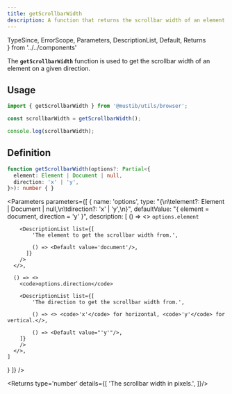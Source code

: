 ```yaml
---
title: getScrollbarWidth
description: A function that returns the scrollbar width of an element on a given direction.
---
```


  TypeSince,
  ErrorScope,
  Parameters,
  DescriptionList,
  Default,
  Returns  
} from '../../components'

<TypeSince type='function' since='2.6.0'/>

The **`getScrollbarWidth`** function is used to get the scrollbar width of an element on a given direction.

<ErrorScope errorScope='getScrollbarWidthErrorScope' />

## Usage
```ts
import { getScrollbarWidth } from '@mustib/utils/browser';

const scrollbarWidth = getScrollbarWidth();

console.log(scrollbarWidth);
```

## Definition
```ts
function getScrollbarWidth(options?: Partial<{
  element: Element | Document | null,
  direction: 'x' | 'y',
}>): number { }
```

<Parameters parameters={[
  {
    name: 'options',
    type: "{\n\telement?: Element | Document | null,\n\tdirection?: 'x' | 'y',\n}",
    defaultValue: "{ element = document, direction = 'y' }",
    description: [
      () => <>
        <code>options.element</code>

        <DescriptionList list={[
            'The element to get the scrollbar width from.',

            () => <Default value='document'/>,
          ]}
        />
      </>,

      () => <>
        <code>options.direction</code>

        <DescriptionList list={[
            'The direction to get the scrollbar width from.',

            () => <> <code>'x'</code> for horizontal, <code>'y'</code> for vertical.</>,

            () => <Default value="'y'"/>,
        ]}
        />
      </>,
    ]
  }
]} />

<Returns type='number' details={[
  'The scrollbar width in pixels.',
]}/>